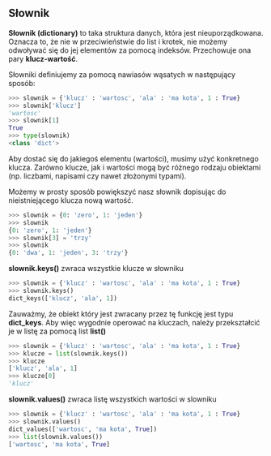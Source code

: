## Słownik
**Słownik (dictionary)** to taka struktura danych, która jest nieuporządkowana. Oznacza to, że nie w przeciwieństwie do list i krotek, nie możemy odwoływać się do jej elementów za pomocą indeksów. Przechowuje ona pary **klucz-wartość**.

Słowniki definiujemy za pomocą nawiasów wąsatych w następujący sposób:
```python
>>> slownik = {'klucz' : 'wartosc', 'ala' : 'ma kota', 1 : True}
>>> slownik['klucz']
'wartosc'
>>> slownik[1]
True
>>> type(slownik)
<class 'dict'>
```
Aby dostać się do jakiegoś elementu (wartości), musimy użyć konkretnego klucza. Zarówno klucze, jak i wartości mogą być różnego rodzaju obiektami (np. liczbami, napisami czy nawet złożonymi typami). 

Możemy w prosty sposób powiększyć nasz słownik dopisując do nieistniejącego klucza nową wartość. 

```python
>>> slownik = {0: 'zero', 1: 'jeden'}
>>> slownik
{0: 'zero', 1: 'jeden'}
>>> slownik[3] = 'trzy'
>>> slownik
{0: 'dwa', 1: 'jeden', 3: 'trzy'}
```

**slownik.keys()** zwraca wszystkie klucze w słowniku

```python
>>> slownik = {'klucz' : 'wartosc', 'ala' : 'ma kota', 1 : True}
>>> slownik.keys() 
dict_keys(['klucz', 'ala', 1])
```
Zauważmy, że obiekt który jest zwracany przez tę funkcję jest typu **dict_keys**. Aby więc wygodnie operować na kluczach, należy przekształcić je w listę za pomocą list **list()**

```python
>>> slownik = {'klucz' : 'wartosc', 'ala' : 'ma kota', 1 : True}
>>> klucze = list(slownik.keys()) 
>>> klucze
['klucz', 'ala', 1]
>>> klucze[0]
'klucz'
```

**slownik.values()** zwraca listę wszystkich wartości w slowniku
```python
>>> slownik = {'klucz' : 'wartosc', 'ala' : 'ma kota', 1 : True}
>>> slownik.values()
dict_values(['wartosc', 'ma kota', True])
>>> list(slownik.values())
['wartosc', 'ma kota', True]
```